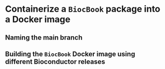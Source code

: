 # Containerize a `BiocBook` package into a Docker image

## Naming the main branch 

## Building the `BiocBook` Docker image using different Bioconductor releases 